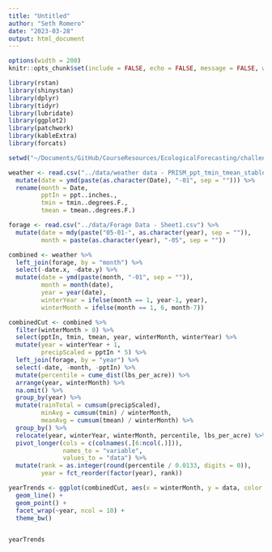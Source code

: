 ```yaml
---
title: "Untitled"
author: "Seth Romero"
date: "2023-03-28"
output: html_document
---
```


```r
options(width = 200)
knitr::opts_chunk$set(include = FALSE, echo = FALSE, message = FALSE, warning = FALSE, fig.height = 13, fig.width = 10, results = "hide")
```

```r
library(rstan)
library(shinystan)
library(dplyr)
library(tidyr)
library(lubridate)
library(ggplot2)
library(patchwork)
library(kableExtra)
library(forcats)

setwd("~/Documents/GitHub/CourseResources/EcologicalForecasting/challenge1/")

weather <- read.csv("../data/weather data - PRISM_ppt_tmin_tmean_stable_4km_193501_201801_37.1019_-119.7324.csv") %>%
  mutate(date = ymd(paste(as.character(Date), "-01", sep = ""))) %>%
  rename(month = Date,
         pptIn = ppt..inches.,
         tmin = tmin..degrees.F.,
         tmean = tmean..degrees.F.)

forage <- read.csv("../data/Forage Data - Sheet1.csv") %>%
  mutate(date = mdy(paste("05-01-", as.character(year), sep = "")),
         month = paste(as.character(year), "-05", sep = ""))

combined <- weather %>%
  left_join(forage, by = "month") %>%
  select(-date.x, -date.y) %>%
  mutate(date = ymd(paste(month, "-01", sep = "")),
         month = month(date),
         year = year(date),
         winterYear = ifelse(month == 1, year-1, year),
         winterMonth = ifelse(month == 1, 6, month-7))

combinedCut <- combined %>%
  filter(winterMonth > 0) %>%
  select(pptIn, tmin, tmean, year, winterMonth, winterYear) %>%
  mutate(year = winterYear + 1,
         precipScaled = pptIn * 5) %>%
  left_join(forage, by = "year") %>%
  select(-date, -month, -pptIn) %>%
  mutate(percentile = cume_dist(lbs_per_acre)) %>%
  arrange(year, winterMonth) %>%
  na.omit() %>%
  group_by(year) %>%
  mutate(rainTotal = cumsum(precipScaled),
         minAvg = cumsum(tmin) / winterMonth,
         meanAvg = cumsum(tmean) / winterMonth) %>%
  group_by() %>%
  relocate(year, winterYear, winterMonth, percentile, lbs_per_acre) %>%
  pivot_longer(cols = c(colnames(.[6:ncol(.)])),
               names_to = "variable",
               values_to = "data") %>%
  mutate(rank = as.integer(round(percentile / 0.0133, digits = 0)),
         year = fct_reorder(factor(year), rank))
```

```r
yearTrends <- ggplot(combinedCut, aes(x = winterMonth, y = data, color = variable)) +
  geom_line() +
  geom_point() +
  facet_wrap(~year, ncol = 10) +
  theme_bw()

```

<style>
  .superbigimage{
      overflow-x:scroll;
      overflow-y:scroll;
      white-space: nowrap;
  }

  .superbigimage img{
     max-width: none;
     max-height: none;
  }
</style>

<div class="superbigimage">
```r
yearTrends
```
</div>
